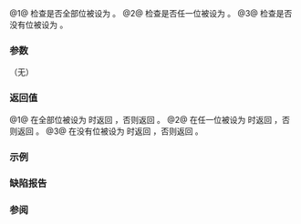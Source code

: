 {{cpp/utility/bitset/title|all|any|none}}
{{cpp/utility/bitset/navbar}}
{{dcl begin}}
{{dcla|num=1|noexcept=c++11|constexpr=c++23|1=
bool all() const;
}}
{{dcla|num=2|noexcept=c++11|constexpr=c++23|1=
bool any() const;
}}
{{dcla|num=3|noexcept=c++11|constexpr=c++23|1=
bool none() const;
}}
{{dcl end}}

@1@ 检查是否全部位被设为 {{c|true}}。
@2@ 检查是否任一位被设为 {{c|true}}。
@3@ 检查是否没有位被设为 {{c|true}}。

===参数===
（无）

===返回值===
@1@ 在全部位被设为 {{c|true}} 时返回 {{c|true}}，否则返回 {{c|false}}。
@2@ 在任一位被设为 {{c|true}} 时返回 {{c|true}}，否则返回 {{c|false}}。
@3@ 在没有位被设为 {{c|true}} 时返回 {{c|true}}，否则返回 {{c|false}}。

===示例===
{{example
|code=
#include &lt;bitset&gt;
#include &lt;iostream&gt;

int main()
{
    std::bitset&lt;4&gt; b1("0000");
    std::bitset&lt;4&gt; b2("0101");
    std::bitset&lt;4&gt; b3("1111");
    
    std::cout
        &lt;&lt; "bitset\t" &lt;&lt; "all\t" &lt;&lt; "any\t" &lt;&lt; "none\n"
        &lt;&lt; b1 &lt;&lt; '\t' &lt;&lt; b1.all() &lt;&lt; '\t' &lt;&lt; b1.any() &lt;&lt; '\t' &lt;&lt; b1.none() &lt;&lt; '\n'
        &lt;&lt; b2 &lt;&lt; '\t' &lt;&lt; b2.all() &lt;&lt; '\t' &lt;&lt; b2.any() &lt;&lt; '\t' &lt;&lt; b2.none() &lt;&lt; '\n'
        &lt;&lt; b3 &lt;&lt; '\t' &lt;&lt; b3.all() &lt;&lt; '\t' &lt;&lt; b3.any() &lt;&lt; '\t' &lt;&lt; b3.none() &lt;&lt; '\n';
}
|output=
bitset  all any none
0000    0   0   1
0101    0   1   0
1111    1   1   0
}}

===缺陷报告===
{{dr list begin}}
{{dr list item|wg=lwg|dr=693|std=C++98|before=未提供成员函数 {{tt|all()}}|after=已提供}}
{{dr list end}}

===参阅===
{{dsc begin}}
{{dsc inc|cpp/utility/bitset/dsc count}}
{{dsc inc|cpp/numeric/dsc popcount}}
{{dsc end}}

{{langlinks|de|en|es|fr|it|ja|pt|ru}}